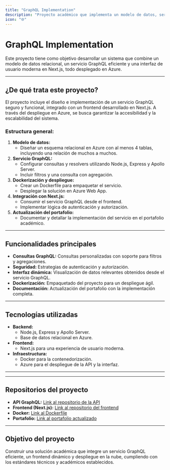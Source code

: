 ```yaml
---
title: "GraphQL Implementation"
description: "Proyecto académico que implementa un modelo de datos, servicio GraphQL, y su integración con Next.js desplegado en Azure."
icon: "🌐"
---
```


# GraphQL Implementation

Este proyecto tiene como objetivo desarrollar un sistema que combine un modelo de datos relacional, un servicio GraphQL eficiente y una interfaz de usuario moderna en Next.js, todo desplegado en Azure.

---

## ¿De qué trata este proyecto?
El proyecto incluye el diseño e implementación de un servicio GraphQL seguro y funcional, integrado con un frontend desarrollado en Next.js. A través del despliegue en Azure, se busca garantizar la accesibilidad y la escalabilidad del sistema.

### Estructura general:
1. **Modelo de datos:**
   - Diseñar un esquema relacional en Azure con al menos 4 tablas, incluyendo una relación de muchos a muchos.
2. **Servicio GraphQL:**
   - Configurar consultas y resolvers utilizando Node.js, Express y Apollo Server.
   - Incluir filtros y una consulta con agregación.
3. **Dockerización y despliegue:**
   - Crear un Dockerfile para empaquetar el servicio.
   - Desplegar la solución en Azure Web App.
4. **Integración con Next.js:**
   - Consumir el servicio GraphQL desde el frontend.
   - Implementar lógica de autenticación y autorización.
5. **Actualización del portafolio:**
   - Documentar y detallar la implementación del servicio en el portafolio académico.

---

## Funcionalidades principales
- **Consultas GraphQL:** Consultas personalizadas con soporte para filtros y agregaciones.
- **Seguridad:** Estrategias de autenticación y autorización.
- **Interfaz dinámica:** Visualización de datos relevantes obtenidos desde el servicio GraphQL.
- **Dockerización:** Empaquetado del proyecto para un despliegue ágil.
- **Documentación:** Actualización del portafolio con la implementación completa.

---

## Tecnologías utilizadas
- **Backend:**
  - Node.js, Express y Apollo Server.
  - Base de datos relacional en Azure.
- **Frontend:**
  - Next.js para una experiencia de usuario moderna.
- **Infraestructura:**
  - Docker para la contenedorización.
  - Azure para el despliegue de la API y la interfaz.

---



---

## Repositorios del proyecto
- **API GraphQL:** [Link al repositorio de la API](#)
- **Frontend (Next.js):** [Link al repositorio del frontend](#)
- **Docker:** [Link al Dockerfile](#)
- **Portafolio:** [Link al portafolio actualizado](#)

---

## Objetivo del proyecto
Construir una solución académica que integre un servicio GraphQL eficiente, un frontend dinámico y despliegue en la nube, cumpliendo con los estándares técnicos y académicos establecidos.
